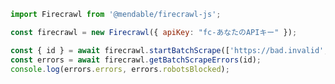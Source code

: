 ```js Node
import Firecrawl from '@mendable/firecrawl-js';

const firecrawl = new Firecrawl({ apiKey: "fc-あなたのAPIキー" });

const { id } = await firecrawl.startBatchScrape(['https://bad.invalid', 'https://example.com']);
const errors = await firecrawl.getBatchScrapeErrors(id);
console.log(errors.errors, errors.robotsBlocked);
```
